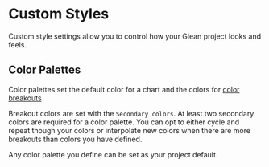 # Custom Styles

Custom style settings allow you to control how your Glean project looks and feels.

## Color Palettes

Color palettes set the default color for a chart and the colors for [color breakouts](/docs/visualizing-data/breakout)

Breakout colors are set with the `Secondary colors`. At least two secondary colors are required for a color palette. You can opt to either cycle and repeat though your colors or interpolate new colors when there are more breakouts than colors you have defined.

Any color palette you define can be set as your project default.
